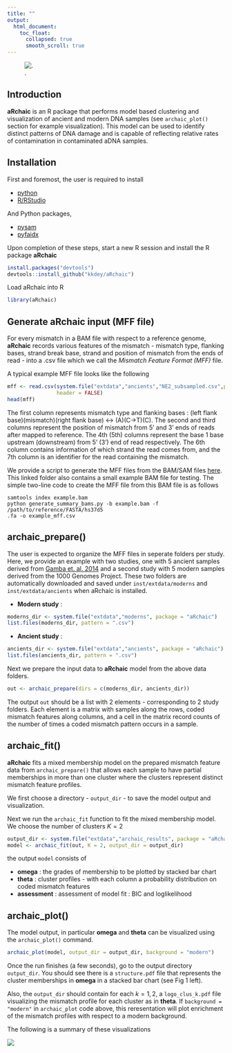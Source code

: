 ```yaml
---
title: ""
output:
  html_document:
    toc_float: 
      collapsed: true
      smooth_scroll: true
---
```


![.](logo_design.svg)

## Introduction 

**aRchaic** is an R package that performs model based 
clustering and visualization of ancient and modern DNA samples (see `archaic_plot()` section for example visualization). 
This model can be used to identify distinct patterns of DNA damage and
is capable of reflecting relative rates of contamination in contaminated aDNA
samples. 

## Installation

First and foremost, the user is required to install 

* [python](https://www.python.org/downloads/) 
* [R/RStudio](https://www.rstudio.com/) 

And Python packages,

* [pysam](http://pysam.readthedocs.io/en/latest/installation.html) 
* [pyfaidx](https://pythonhosted.org/pyfaidx/#installation)

Upon completion of these steps, start a new R session and install the R package **aRchaic**

```r
install.packages("devtools")
devtools::install_github("kkdey/aRchaic")
```

Load aRchaic into R

```r
library(aRchaic)
```

## Generate aRchaic input (MFF file)

For every mismatch in a BAM file with respect to a reference genome, **aRchaic**
records various features of the mismatch - mismatch type, flanking bases,
strand break base, strand and position of mismatch from the ends of read - into 
a .csv file which we call the *Mismatch Feature Format (MFF)* file. 

A typical example MFF file looks like the following 

```r
mff <- read.csv(system.file("extdata","ancients","NE2_subsampled.csv",package = "aRchaic"),
                header = FALSE)
head(mff)
```

The first column represents mismatch type and flanking bases :
(left flank base)(mismatch)(right flank base) <-> (A)(C->T)(C).
The second and third columns represent the position of mismatch from 5' and 3' ends
of reads after mapped to reference. The 4th (5th) columns represent the base
1 base upstream (downstream) from 5' (3') end of read 
respectively. The 6th column contains information of which strand the read comes
from, and the 7th column is an identifier for the read containing the mismatch.

We provide a script to generate the MFF files from the BAM/SAM files
[here](https://github.com/kkdey/aRchaic/tree/master/bin). This linked folder
also contains a small example BAM file for testing. The simple two-line 
code to create the MFF file from this BAM file is as follows


```
samtools index example.bam
python generate_summary_bams.py -b example.bam -f /path/to/reference/FASTA/hs37d5
.fa -o example_mff.csv
```


## archaic_prepare()

The user is expected to organize the MFF files in seperate folders per study. Here, we provide an example with two studies, one with 5 ancient samples derived from [Gamba et. al. 2014](https://www.nature.com/articles/ncomms6257) and a second study with 5 modern samples derived from the 1000 Genomes Project. These two folders are automatically downloaded and saved under `inst/extdata/moderns` and `inst/extdata/ancients` when aRchaic is installed.

- **Modern study** :

```r
moderns_dir <- system.file("extdata","moderns", package = "aRchaic")
list.files(moderns_dir, pattern = ".csv")
```

- **Ancient study** :

```r
ancients_dir <- system.file("extdata","ancients", package = "aRchaic")
list.files(ancients_dir, pattern = ".csv")
```

Next we prepare the input data to **aRchaic** model from the above data folders.

```r
out <- archaic_prepare(dirs = c(moderns_dir, ancients_dir))
```

The output `out` should be a list with 2 elements - corresponding to 2 study 
folders. Each element is a matrix with samples along the rows, coded 
mismatch features along columns, and a cell in the matrix record counts 
of the number of times a coded mismatch pattern occurs in a sample. 

## archaic_fit() 

**aRchaic** fits a mixed membership  model on the prepared 
mismatch feature data from `archaic_prepare()`  that allows each sample to 
have partial memberships in more than one cluster 
where the clusters represent distinct mismatch feature profiles. 

We first choose a directory - `output_dir` - to save the model output and 
visualization.

Next we run the `archaic_fit` function to fit the mixed membership model.
We choose the number of clusters $K=2$

```r
output_dir <- system.file("extdata","archaic_results", package = "aRchaic")
model <- archaic_fit(out, K = 2, output_dir = output_dir)
```

the output `model` consists of 

- **omega** : the grades of membership to be plotted by stacked bar chart
- **theta** : cluster profiles - with each column a probability distribution on
          coded mismatch features 
- **assessment** : assessment of model fit : BIC and loglikelihood


## archaic_plot()

The model output, in particular **omega** and **theta** can be visualized using 
the `archaic_plot()` command.

```r
archaic_plot(model, output_dir = output_dir, background = "modern")
```

Once the run finishes (a few seconds), go to the output directory `output_dir`. 
You should see there is a `structure.pdf` file that represents the cluster
memberships in **omega** in a stacked bar chart (see Fig 1 left).

Also, the `output_dir` should contain for each $k=1,2$, a `logo_clus_k.pdf` file
visualizing the mismatch profile for each cluster as in **theta**. If
`background = "modern"` in `archaic_plot` code above, this reresentation will
plot enrichment of the mismatch profiles with respect to a modern background.

The following is a summary of these visualizations

<div style="width:750px; height:750px">
![](vignette_fig.png)
</div>

